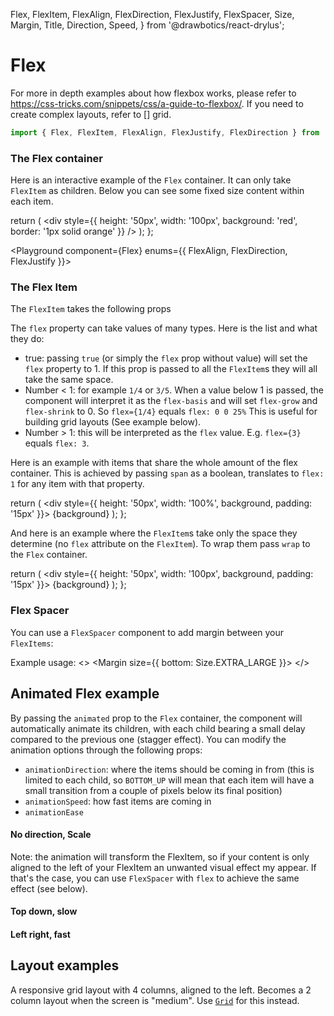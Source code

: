   Flex,
  FlexItem,
  FlexAlign,
  FlexDirection,
  FlexJustify,
  FlexSpacer,
  Size,
  Margin,
  Title,
  Direction,
  Speed,
} from '@drawbotics/react-drylus';


# Flex
For more in depth examples about how flexbox works, please refer to https://css-tricks.com/snippets/css/a-guide-to-flexbox/. If you need to create complex layouts, refer to [] grid.
```jsx
import { Flex, FlexItem, FlexAlign, FlexJustify, FlexDirection } from '@drawbotics/react-drylus';
```

### The Flex container
Here is an interactive example of the `Flex` container. It can only take `FlexItem` as children. Below you can see some fixed size content within each item.

  return (
    <div style={{ height: '50px', width: '100px', background: 'red', border: '1px solid orange' }} />
  );
};


<Playground component={Flex} enums={{ FlexAlign, FlexDirection, FlexJustify }}>
  <div style={{ border: '2px solid black' }}>
    <Flex>
      <FlexItem>
        <Component />
      </FlexItem>
      <FlexItem>
        <Component />
      </FlexItem>
      <FlexItem>
        <Component />
      </FlexItem>
      <FlexItem>
        <Component />
      </FlexItem>
      <FlexItem>
        <Component />
      </FlexItem>
      <FlexItem>
        <Component />
      </FlexItem>
    </Flex>
  </div>
</Playground>

### The Flex Item

The `FlexItem` takes the following props
<PropsTable component={FlexItem} />

The `flex` property can take values of many types. Here is the list and what they do:
- true: passing `true` (or simply the `flex` prop without value) will set the `flex` property to 1. If this prop is passed to all the `FlexItem`s they will all take the same space.
- Number < 1: for example `1/4` or `3/5`. When a value below 1 is passed, the component will interpret it as the `flex-basis` and will set `flex-grow` and `flex-shrink` to 0. So `flex={1/4}` equals `flex: 0 0 25%` This is useful for building grid layouts (See example below).
- Number > 1: this will be interpreted as the `flex` value. E.g. `flex={3}` equals `flex: 3`.

Here is an example with items that share the whole amount of the flex container. This is achieved by passing `span` as a boolean, translates to `flex: 1` for any item with that property.

  return (
    <div style={{ height: '50px', width: '100%', background, padding: '15px' }}>
      {background}
    </div>
  );
};

<Playground>
  <Flex>
    <FlexItem flex>
      <FullWidthItem background="red" />
    </FlexItem>
    <FlexItem flex>
      <FullWidthItem background="green" />
    </FlexItem>
    <FlexItem flex>
      <FullWidthItem background="yellow" />
    </FlexItem>
  </Flex>
</Playground>


And here is an example where the `FlexItem`s take only the space they determine (no `flex` attribute on the `FlexItem`). To wrap them pass `wrap` to the `Flex` container.

  return (
    <div style={{ height: '50px', width: '100px', background, padding: '15px' }}>
      {background}
    </div>
  );
};

<Playground>
  <div style={{ border: '2px solid black' }}>
    <Flex justify={FlexJustify.START} wrap>
      <FlexItem>
        <Item background="red" />
      </FlexItem>
      <FlexItem>
        <Item background="green" />
      </FlexItem>
      <FlexItem>
        <Item background="yellow" />
      </FlexItem>
      <FlexItem>
        <Item background="pink" />
      </FlexItem>
      <FlexItem>
        <Item background="blue" />
      </FlexItem>
    </Flex>
  </div>
  <div style={{ border: '2px solid black', marginTop: '20px', width: '240px' }}>
    <Flex justify={FlexJustify.START} wrap>
      <FlexItem>
        <Item background="red" />
      </FlexItem>
      <FlexItem>
        <Item background="green" />
      </FlexItem>
      <FlexItem>
        <Item background="yellow" />
      </FlexItem>
      <FlexItem>
        <Item background="pink" />
      </FlexItem>
      <FlexItem>
        <Item background="blue" />
      </FlexItem>
    </Flex>
  </div>
</Playground>


### Flex Spacer
You can use a `FlexSpacer` component to add margin between your `FlexItems`:
<PropsTable component={FlexSpacer} />

Example usage:
<Playground mode="jsx">
  <>
    <Margin size={{ bottom: Size.EXTRA_LARGE }}>
      <Flex>
        <FlexItem>
          <Item background="red" />
        </FlexItem>
        <FlexSpacer size={Size.LARGE} />
        <FlexItem>
          <Item background="red" />
        </FlexItem>
      </Flex>
    </Margin>
    <Flex direction={FlexDirection.VERTICAL}>
      <FlexItem>
        <Item background="red" />
      </FlexItem>
      <FlexSpacer size={Size.SMALL} />
      <FlexItem>
        <Item background="red" />
      </FlexItem>
    </Flex>
  </>
</Playground>

## Animated Flex example
By passing the `animated` prop to the `Flex` container, the component will automatically animate its children, with each child bearing a small delay compared to the previous one (stagger effect). You can modify the animation options through the following props:
- `animationDirection`: where the items should be coming in from (this is limited to each child, so `BOTTOM_UP` will mean that each item will have a small transition from a couple of pixels below its final position)
- `animationSpeed`: how fast items are coming in
- `animationEase`

#### No direction, Scale
Note: the animation will transform the FlexItem, so if your content is only aligned to the left of your FlexItem an unwanted visual effect my appear. If that's the case, you can use `FlexSpacer` with `flex` to achieve the same effect (see below).
<Playground mode="jsx">
  <Flex animated>
    <FlexItem>
      <Item background="red" />
    </FlexItem>
    <FlexSpacer size={Size.SMALL} flex />
    <FlexItem>
      <Item background="blue" />
    </FlexItem>
    <FlexSpacer size={Size.SMALL} />
    <FlexItem>
      <Item background="blue" />
    </FlexItem>
    <FlexSpacer size={Size.SMALL} />
    <FlexItem>
      <Item background="blue" />
    </FlexItem>
  </Flex>
</Playground>

#### Top down, slow
<Playground mode="jsx">
  <Flex animated animationDirection={Direction.TOP_DOWN} animationSpeed={Speed.SLOW}>
    <FlexItem flex>
      <Item background="red" />
    </FlexItem>
    <FlexItem>
      <Item background="blue" />
    </FlexItem>
    <FlexSpacer size={Size.SMALL} />
    <FlexItem>
      <Item background="blue" />
    </FlexItem>
    <FlexSpacer size={Size.SMALL} />
    <FlexItem>
      <Item background="blue" />
    </FlexItem>
  </Flex>
</Playground>

#### Left right, fast
<Playground mode="jsx">
  <Flex direction={FlexDirection.VERTICAL} animated animationDirection={Direction.LEFT_RIGHT} animationSpeed={Speed.FAST}>
    <FlexItem>
      <Item background="red" />
    </FlexItem>
    <FlexSpacer size={Size.SMALL} />
    <FlexItem>
      <Item background="blue" />
    </FlexItem>
    <FlexSpacer size={Size.SMALL} />
    <FlexItem>
      <Item background="blue" />
    </FlexItem>
    <FlexSpacer size={Size.SMALL} />
    <FlexItem>
      <Item background="blue" />
    </FlexItem>
  </Flex>
</Playground>

## Layout examples
A responsive grid layout with 4 columns, aligned to the left. Becomes a 2 column layout when the screen is "medium". Use [`Grid`](/component-kit/components/grid) for this instead.

<Playground mode="jsx">
  <div style={{ border: '2px solid black' }}>
    <Flex justify={FlexJustify.START} wrap>
      <FlexItem flex={1/4}>
        <FullWidthItem background="red" />
      </FlexItem>
      <FlexItem flex={1/4}>
        <FullWidthItem background="green" />
      </FlexItem>
      <FlexItem flex={1/4}>
        <FullWidthItem background="yellow" />
      </FlexItem>
      <FlexItem flex={1/4}>
        <FullWidthItem background="pink" />
      </FlexItem>
      <FlexItem flex={1/4}>
        <FullWidthItem background="blue" />
      </FlexItem>
    </Flex>
  </div>
</Playground>